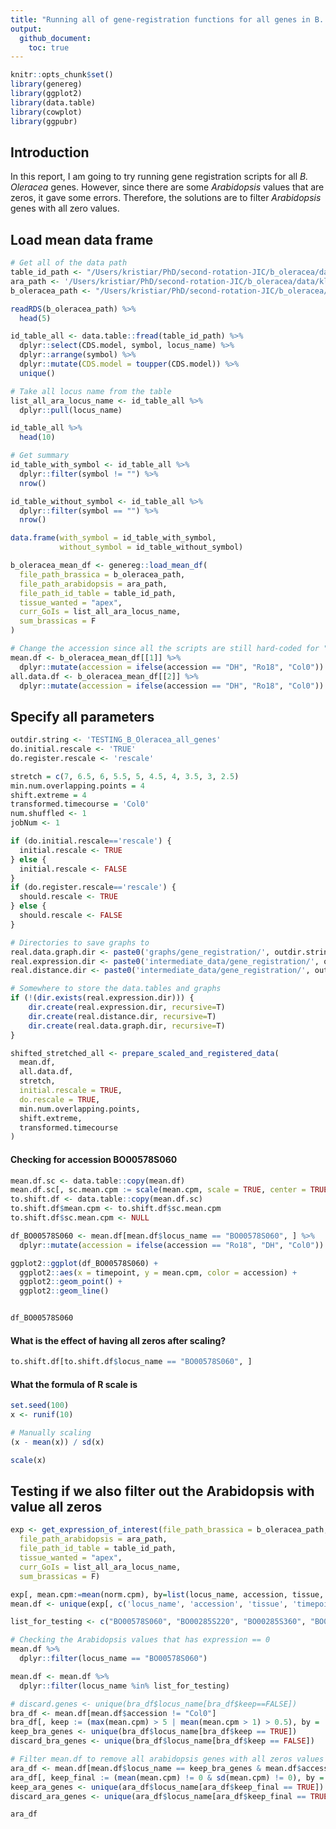 ```yaml
---
title: "Running all of gene-registration functions for all genes in B. Oleracea"
output: 
  github_document:
    toc: true
---
```


```r
knitr::opts_chunk$set()
library(genereg)
library(ggplot2)
library(data.table)
library(cowplot)
library(ggpubr)
```

## Introduction

In this report, I am going to try running gene registration scripts for all *B. Oleracea* genes. However, since there are some *Arabidopsis* values that are zeros, it gave some errors. Therefore, the solutions are to filter *Arabidopsis* genes with all zero values.

## Load mean data frame

```r
# Get all of the data path
table_id_path <- "/Users/kristiar/PhD/second-rotation-JIC/b_oleracea/data/ID_TAB.csv"
ara_path <- '/Users/kristiar/PhD/second-rotation-JIC/b_oleracea/data/klepikova.rds'
b_oleracea_path <- "/Users/kristiar/PhD/second-rotation-JIC/b_oleracea/data/dh_with_sample_id.rds"

readRDS(b_oleracea_path) %>% 
  head(5)
```

```r
id_table_all <- data.table::fread(table_id_path) %>% 
  dplyr::select(CDS.model, symbol, locus_name) %>% 
  dplyr::arrange(symbol) %>% 
  dplyr::mutate(CDS.model = toupper(CDS.model)) %>% 
  unique()

# Take all locus name from the table
list_all_ara_locus_name <- id_table_all %>% 
  dplyr::pull(locus_name)
```

```r
id_table_all %>% 
  head(10) 
```


```r
# Get summary 
id_table_with_symbol <- id_table_all %>% 
  dplyr::filter(symbol != "") %>% 
  nrow()

id_table_without_symbol <- id_table_all %>% 
  dplyr::filter(symbol == "") %>% 
  nrow()

data.frame(with_symbol = id_table_with_symbol, 
           without_symbol = id_table_without_symbol)
```

```r
b_oleracea_mean_df <- genereg::load_mean_df(
  file_path_brassica = b_oleracea_path,
  file_path_arabidopsis = ara_path,
  file_path_id_table = table_id_path,
  tissue_wanted = "apex",
  curr_GoIs = list_all_ara_locus_name,
  sum_brassicas = F
)
```

```r
# Change the accession since all the scripts are still hard-coded for "Ro18"
mean.df <- b_oleracea_mean_df[[1]] %>% 
  dplyr::mutate(accession = ifelse(accession == "DH", "Ro18", "Col0"))
all.data.df <- b_oleracea_mean_df[[2]] %>% 
  dplyr::mutate(accession = ifelse(accession == "DH", "Ro18", "Col0"))
```

## Specify all parameters


```r
outdir.string <- 'TESTING_B_Oleracea_all_genes'
do.initial.rescale <- 'TRUE' 
do.register.rescale <- 'rescale'

stretch = c(7, 6.5, 6, 5.5, 5, 4.5, 4, 3.5, 3, 2.5)
min.num.overlapping.points = 4
shift.extreme = 4
transformed.timecourse = 'Col0'
num.shuffled <- 1 
jobNum <- 1

if (do.initial.rescale=='rescale') {
  initial.rescale <- TRUE
} else {
  initial.rescale <- FALSE
}
if (do.register.rescale=='rescale') {
  should.rescale <- TRUE
} else {
  should.rescale <- FALSE
}
```


```r
# Directories to save graphs to
real.data.graph.dir <- paste0('graphs/gene_registration/', outdir.string, '_real_data/')
real.expression.dir <- paste0('intermediate_data/gene_registration/', outdir.string, '_real_data/gene_expression/job_', jobNum, '/')
real.distance.dir <- paste0('intermediate_data/gene_registration/', outdir.string, '_real_distance/job_', jobNum, '/')

# Somewhere to store the data.tables and graphs
if (!(dir.exists(real.expression.dir))) {
    dir.create(real.expression.dir, recursive=T)
    dir.create(real.distance.dir, recursive=T)
    dir.create(real.data.graph.dir, recursive=T)
}
```

```r
shifted_stretched_all <- prepare_scaled_and_registered_data(
  mean.df, 
  all.data.df,
  stretch, 
  initial.rescale = TRUE, 
  do.rescale = TRUE,
  min.num.overlapping.points,
  shift.extreme, 
  transformed.timecourse
)
```

#### Checking for accession BO00578S060

```r
mean.df.sc <- data.table::copy(mean.df)
mean.df.sc[, sc.mean.cpm := scale(mean.cpm, scale = TRUE, center = TRUE), by = .(locus_name, accession)]
to.shift.df <- data.table::copy(mean.df.sc)
to.shift.df$mean.cpm <- to.shift.df$sc.mean.cpm
to.shift.df$sc.mean.cpm <- NULL

df_BO00578S060 <- mean.df[mean.df$locus_name == "BO00578S060", ] %>% 
  dplyr::mutate(accession = ifelse(accession == "Ro18", "DH", "Col0"))

ggplot2::ggplot(df_BO00578S060) +
  ggplot2::aes(x = timepoint, y = mean.cpm, color = accession) +
  ggplot2::geom_point() +
  ggplot2::geom_line()


df_BO00578S060
```

#### What is the effect of having all zeros after scaling?

```r
to.shift.df[to.shift.df$locus_name == "BO00578S060", ]
```

#### What the formula of R scale is 

```r
set.seed(100)
x <- runif(10)

# Manually scaling
(x - mean(x)) / sd(x)
```

```r
scale(x)
```


## Testing if we also filter out the Arabidopsis with value all zeros

```r
exp <- get_expression_of_interest(file_path_brassica = b_oleracea_path,
  file_path_arabidopsis = ara_path,
  file_path_id_table = table_id_path,
  tissue_wanted = "apex",
  curr_GoIs = list_all_ara_locus_name,
  sum_brassicas = F)

exp[, mean.cpm:=mean(norm.cpm), by=list(locus_name, accession, tissue, timepoint)]
mean.df <- unique(exp[, c('locus_name', 'accession', 'tissue', 'timepoint', 'mean.cpm')])
```

```r
list_for_testing <- c("BO00578S060", "BO00285S220", "BO00285S360", "BO00285S220", "BO00285S290", "BO00285S310")
```

```r
# Checking the Arabidopsis values that has expression == 0
mean.df %>% 
  dplyr::filter(locus_name == "BO00578S060")
```

```r
mean.df <- mean.df %>% 
  dplyr::filter(locus_name %in% list_for_testing)
```


```r
# discard.genes <- unique(bra_df$locus_name[bra_df$keep==FALSE])
bra_df <- mean.df[mean.df$accession != "Col0"]
bra_df[, keep := (max(mean.cpm) > 5 | mean(mean.cpm > 1) > 0.5), by = .(locus_name)]
keep_bra_genes <- unique(bra_df$locus_name[bra_df$keep == TRUE])
discard_bra_genes <- unique(bra_df$locus_name[bra_df$keep == FALSE])

# Filter mean.df to remove all arabidopsis genes with all zeros values
ara_df <- mean.df[mean.df$locus_name == keep_bra_genes & mean.df$accession == "Col0"]
ara_df[, keep_final := (mean(mean.cpm) != 0 & sd(mean.cpm) != 0), by = .(locus_name)]
keep_ara_genes <- unique(ara_df$locus_name[ara_df$keep_final == TRUE])
discard_ara_genes <- unique(ara_df$locus_name[ara_df$keep_final == TRUE])

ara_df
```



